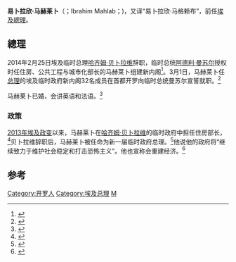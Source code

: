 {{Infobox officeholder
|name         = 易卜拉欣·马赫莱卜(Ibrahim Mahlab)
|image        = Ibrahim Mahlab 2014.png
|office       = [[埃及总理|埃及总理]]
|president    = [[阿德利·曼苏尔|阿德利·曼苏尔]]{{small|（临时）}}<br>[[阿卜杜勒-法塔赫·塞西|阿卜杜勒-法塔赫·塞西]]
|term_start   = 2014年3月1日
|term_end     = 2015年9月19日
|predecessor  = [[哈齐姆·贝卜拉维|哈齐姆·贝卜拉维]] {{small|（临时）}}
|successor    = [[謝里夫·伊斯梅爾|謝里夫·伊斯梅爾]]
|office2      = 埃及住房部长<br>{{small|临时}}
|prime        = [[哈齐姆·贝卜拉维|哈齐姆·贝卜拉维]] {{small|（临时）}}
|term_start2  = 2013年
|term_end2    = 2014年
|predecessor2 = 
|successor2   = 
|birth_date   = {{birth date and age|1949|4|12}}
|birth_place  = [[埃及|埃及]][[开罗|开罗]]
|death_date   = 
|death_place  = 
|party        = 獨立人士
|alma_mater   = 
|religion     = 
}}
'''易卜拉欣·马赫莱卜'''（{{lang-ar|إبراهيم محلب}}；Ibrahim Mahlab；{{bd|1949年|4月12日|catIdx=M}})，又译“易卜拉欣·马格赖布”，前任[[埃及總理|埃及總理]]。

== 總理 ==
2014年2月25日埃及临时总理[[哈齐姆·贝卜拉维|哈齐姆·贝卜拉维]]辞职，临时总统[[阿德利·曼苏尔|阿德利·曼苏尔]]授权时任住房、公共工程与城市化部长的马赫莱卜组建新内阁<ref>{{Citation|url=http://www.lfxinwen.cn/a/guoji/2014/02/2774.html|title=埃及临时总统授权马格赖布任临时总理组阁|date=2014年2月25日|accessdate=25 February 2014|archive-url=https://web.archive.org/web/20140714225708/http://www.lfxinwen.cn/a/guoji/2014/02/2774.html|archive-date=2014年7月14日|dead-url=yes}}</ref>。3月1日，马赫莱卜任[[埃及总理|总理]]的埃及临时政府新内阁32名成员在首都开罗向临时总统曼苏尔宣誓就职。<ref>{{Citation|url=http://www.chinanews.com/gj/2014/03-02/5898907.shtml|title=埃及临时政府新内阁宣誓就职赛西留任原职|work=中国新闻网|date=2014年3月1日|accessdate=2014年3月2日|archive-date=2019年5月22日|archive-url=https://web.archive.org/web/20190522100650/http://www.chinanews.com/gj/2014/03-02/5898907.shtml|dead-url=no}}</ref>

马赫莱卜已婚，会讲英语和法语。<ref name="aljaz">{{Citation|url=http://www.aljazeera.com/news/middleeast/2014/02/egypt-housing-minister-form-new-government-2014225123636437550.html|title=Egypt housing minister to form new government|work=Al Jazeera English|date=25 February 2014|accessdate=25 February 2014|archive-date=2014-03-02|archive-url=https://web.archive.org/web/20140302041139/http://www.aljazeera.com/news/middleeast/2014/02/egypt-housing-minister-form-new-government-2014225123636437550.html|dead-url=no}}</ref>

=== 政策 ===
[[2013年埃及政变|2013年埃及政变]]以来，马赫莱卜在[[哈齐姆·贝卜拉维|哈齐姆·贝卜拉维]]的临时政府中担任住房部长，<ref>{{Citation|url=http://www.theguardian.com/world/2014/feb/25/egypt-new-prime-minister-ibrahim-mahlab|title=Egypt names Ibrahim Mahlab as new prime minister|work=The Guardian|date=25 February 2014|accessdate=25 February 2014|archive-date=2019-11-15|archive-url=https://web.archive.org/web/20191115141212/https://www.theguardian.com/world/2014/feb/25/egypt-new-prime-minister-ibrahim-mahlab|dead-url=no}}</ref>贝卜拉维辞职后，马赫莱卜被任命为新一届临时政府总理。<ref>{{Citation|url=http://english.ahram.org.eg/NewsContent/1/64/95208/Egypt/Politics-/Ibrahim-Mehleb-to-form-new-Egypt-government.aspx|title=Ibrahim Mehleb to form new Egypt government|work=Ahram Online|date=25 February 2014|accessdate=25 February 2014|archive-date=2019-05-21|archive-url=https://web.archive.org/web/20190521185225/http://english.ahram.org.eg/NewsContent/1/64/95208/Egypt/Politics-/Ibrahim-Mehleb-to-form-new-Egypt-government.aspx|dead-url=no}}</ref>他说他的政府将“继续致力于维护社会稳定和打击恐怖主义”。他也宣称会重建经济。<ref>{{Citation|url=http://en.aswatmasriya.com/news/view.aspx?id=d9640263-334f-4049-9f50-3f2583eb5254|title=Egypt's new PM says to fight militancy, rebuild economy|work=Aswat Masriya|date=25 February 2014|accessdate=25 February 2014|archive-date=2014-12-05|archive-url=https://web.archive.org/web/20141205062747/http://en.aswatmasriya.com/news/view.aspx?id=d9640263-334f-4049-9f50-3f2583eb5254|dead-url=no}}</ref>

== 参考 ==
{{reflist}}

{{s-start}}
{{s-off}}
{{s-bef|before=[[哈齐姆·贝卜拉维|哈齐姆·贝卜拉维]]<br>{{small|临时}}}}
{{s-ttl|title=[[埃及总理|埃及总理]]|years=2014年－2015年}}
{{s-aft|after=[[謝里夫·伊斯梅爾|謝里夫·伊斯梅爾]]}}
{{s-end}}

{{埃及总理}}
{{DEFAULTSORT:Mahlab, Ibrahim}}
[[Category:开罗人|Category:开罗人]]
[[Category:埃及总理|Category:埃及总理]]
[[Category:開羅大學校友|M]]